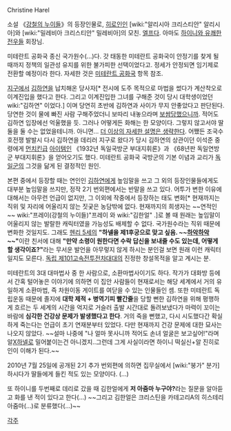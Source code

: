 Christine Harel

소설 《[[강철의 누이들]]》의 등장인물로, [[히로인]]인 [wiki:"알리시아 크리스티안" 알리시아]와 [wiki:"밀레비아 크리스티안" 밀레비아]의 모친. [[엘프]]다. 아마도 [[하이니와 유쾌한 전우들]] 회장님.

미테란트 공화국 종신 국가원수(...)다. 갓 태동한 미테란트 공화국이 안정기를 찾게 될 때까지 정책의 일관성 유지를 위한 불가피한 선택이었다고. 정세가 안정되면 임기제로 전환할 예정이라 한다. 자세한 것은 [[미테란트 공화국]] 항목 참조.

[[지구]]에서 [[김하연]]을 납치해온 당사자[* 전시에 도주 목적으로 마법을 썼다가 계산착오로 이계진입을 했다고 한다. 그리고 이계진입한 그녀를 구해준 것이 당시 대학생이었던 wiki:"김하연" 이었다.] 이며 당연히 초반에 김하연과 사이가 무지 안좋았다고 판단된다. 당연한 것이 물에 빠진 사람 구해주었더니 보따리 내놓으라며 [[보쌈]]당했으니까. 적어도 김하연 입장에선 억울했을 듯. 그러나 어떻게든 화해는 한 모양이다. 그렇지 않고서야 딸 둘을 둘 수는 없었을테니까. 아니면... [[더 이상의 자세한 설명은 생략한다]].
어쨌든 조국수호전쟁 발발시 다시 김하연을 데리러 지구로 왔다가 당시 김하연의 상관이던 이석준 중령에게 [[먼치킨]]급 [[아이템]]인 《1932년 독일국방군 부대지휘론》과 《68년판 독일연방군 부대지휘론》을 얻어오기도 했다. 미테란트 공화국 국방군의 기본 이념과 교리가 [[독일]]군의 그것을 닮게 된 결정적인 원인.


본편 중에서 등장할 때는 연인인 [[김하연]]에게 높임말을 쓰고 그 외의 등장인물들에게도 대부분 높임말을 쓰지만, 정작 2기 번외편에서는 반말을 쓰고 있다. 어투가 변한 이유에 대해서는 아무런 언급이 없지만, 그 이외에 작중에서 등장하는 태도 변화[* 현재까지는 직위 및 자리에 어울리지 않는 짓궂은 농담밖에 없다. 현재까지의 희생자는 ~~연적인~~ wiki:"프레이(강철의 누이들)"프레이 와 wiki:"김한얼" .]로 볼 때 원래는 높임말이 어울리지 않는 발랄한 캐릭터였을 가능성도 배제할 수 없다. 국가원수라는 직위 때문에 변화한 것일지도. 그래도 [[헨리 5세]]의 '''"하넬을 제1후궁으로 맞고 싶음. ~~[[하악하악]]~~"'''이란 친서에 대해 '''"만약 소령이 원한다면 수락 답신을 보내줄 수도 있는데, 어떻게 할 생각이죠?"'''라는 무서운 발언을 아무렇지 않게 하시는 분인걸 보면 원래 이런 캐릭터일지도 모른다. [[독립 제101고속전투전차대대]]의 진정한 창설목적을 알고 계시는 분.

미테란트의 3대 대마법사 중 한 사람으로, 소환마법사이기도 하다. 작가가 대화방 등에서 간혹 털어놓은 이야기에 의하면 이 집안 사람들이 현재로서는 해당 세계에서 거의 유일하게 소환마법, 즉 차원이동 게이트를 여닫을 수 있는 인물들인 셈. 또한 미테란트 독립운동 때문에 졸지에 '''대학 제적 + 병역기피 빨간줄'''을 당할 뻔한 김하연을 위해 평행하게 흐르는 두 세계의 시간을 억지로 거슬러 출발 시간대로 돌려보냈다가 마력이 꼬이는 바람에 '''심각한 건강상 문제가 발생했다고 한다'''. 거의 죽을 뻔했고, 다시 시도했다간 확실하게 죽는다는 언급이 초기 연재분부터 있었다. 다만 현재까지 건강 문제에 대한 묘사는 나오지 않았다. ~~설마 나중에 "나 얼마 못사니까 적어도 손녀 얼굴은 보고싶어!"라며 알[[X]]하넬로 밀어붙이는건 아니겠지..그런데 그게 사실이라면 하이니 떡실신+알 진히로인이 이해가 된다.~~

2010년 7월 25일에 공개된 2기 추가 번외편에 의하면 집무실에서 [wiki:"붕가" 분가]하시다가 딸들에게 들킨 적도 있는 모양이다. (...)

또 하이니를 두번째로 데리로 갔을 때 김한얼에게 '''저 아줌마 누구야?'''라는 질문을 알아듣고 화를 낸 적이 있다고 한다(...) ~~그리고 김한얼은 크리스틴을 카테고리A의 히스테리 아줌마(…)로 분류했다(...)~~

[[각주]]
